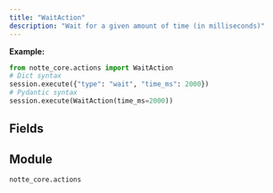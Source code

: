```yaml
---
title: "WaitAction"
description: "Wait for a given amount of time (in milliseconds)"
---
```




**Example:**
```python
from notte_core.actions import WaitAction
# Dict syntax
session.execute({"type": "wait", "time_ms": 2000})
# Pydantic syntax
session.execute(WaitAction(time_ms=2000))
```

## Fields

<ParamField path="type" type="Literal['wait']" required>
</ParamField>

<ParamField path="category" type="str" required>
</ParamField>

<ParamField path="description" type="str" required>
</ParamField>

<ParamField path="time_ms" type="int" required>
</ParamField>


## Module

`notte_core.actions`
